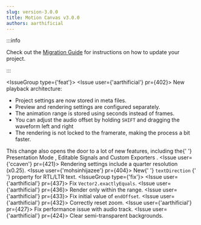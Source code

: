 ```yaml
---
slug: version-3.0.0
title: Motion Canvas v3.0.0
authors: aarthificial
---
```



:::info

Check out the [Migration Guide](/docs/migrating-to-3.0.0) for instructions on
how to update your project.

:::

<IssueGroup type={'feat'}>
  <Issue user={'aarthificial'} pr={402}>
    New playback architecture:
    <ul className="margin-top--sm margin-bottom--sm">
      <li>Project settings are now stored in meta files.</li>
      <li>Preview and rendering settings are configured separately.</li>
      <li>The animation range is stored using seconds instead of frames.</li>
      <li>
        You can adjust the audio offset by holding <code>SHIFT</code> and
        dragging the waveform left and right
      </li>
      <li>
        The rendering is not locked to the framerate, making the process a bit
        faster.
      </li>
    </ul>
    This change also opens the door to a lot of new features, including the{' '}
    <Link to="https://github.com/revideo/revideo/issues/213">
      Presentation Mode
    </Link>
    , <Link to="https://github.com/revideo/revideo/issues/170">
      Editable Signals
    </Link> and <Link to="https://github.com/revideo/revideo/issues/364">
      Custom Exporters
    </Link>.
  </Issue>
  <Issue user={'ccaven'} pr={421}>
    Rendering settings include a quarter resolution (x0.25).
  </Issue>
  <Issue user={'mohsinhijazee'} pr={404}>
    New{' '}
    <Link to="/api/2d/components/Layout#textDirection">
      <code>textDirection</code>
    </Link>{' '}
    property for RTL/LTR text.
  </Issue>
</IssueGroup>
<IssueGroup type={'fix'}>
  <Issue user={'aarthificial'} pr={437}>
    Fix <code>Vector2.exactlyEquals</code>.
  </Issue>
  <Issue user={'aarthificial'} pr={436}>
    Render only within the range.
  </Issue>
  <Issue user={'aarthificial'} pr={433}>
    Fix initial value of <code>endOffset</code>.
  </Issue>
  <Issue user={'aarthificial'} pr={432}>
    Correctly reset zoom.
  </Issue>
  <Issue user={'aarthificial'} pr={427}>
    Fix performance issue with audio track.
  </Issue>
  <Issue user={'aarthificial'} pr={424}>
    Clear semi-transparent backgrounds.
  </Issue>
</IssueGroup>
